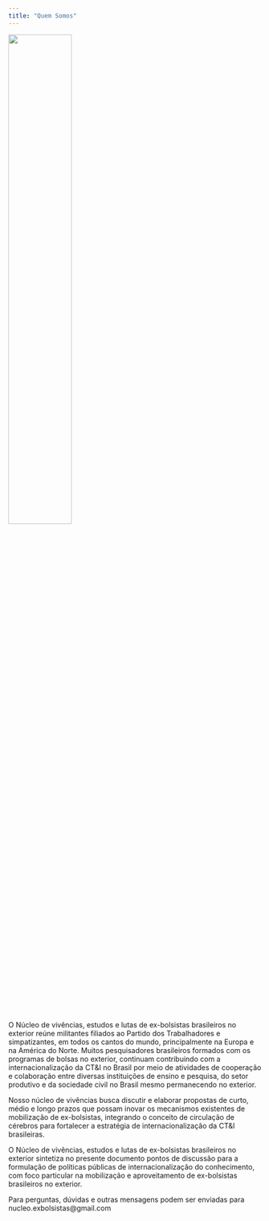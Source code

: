 ```yaml
---
title: "Quem Somos"
---
```


<img src="images/Logo com Texto.png" style="width:50%">

O Núcleo de vivências, estudos e lutas de ex-bolsistas brasileiros no exterior reúne militantes filiados ao Partido dos Trabalhadores e simpatizantes, em todos os cantos do mundo, principalmente na Europa e na América do Norte. Muitos pesquisadores brasileiros formados com os programas de bolsas no exterior, continuam contribuindo com a internacionalização da CT&I no Brasil por meio de atividades de cooperação e colaboração entre diversas instituições de ensino e pesquisa, do setor produtivo e da sociedade civil no Brasil mesmo permanecendo no exterior.

Nosso núcleo de vivências busca discutir e elaborar propostas de curto, médio e longo prazos que possam inovar os mecanismos existentes de mobilização de ex-bolsistas, integrando o conceito de circulação de cérebros para fortalecer a estratégia de internacionalização da CT&I brasileiras.

O Núcleo de vivências, estudos e lutas de ex-bolsistas brasileiros no exterior sintetiza no presente documento pontos de discussão para a formulação de políticas públicas de internacionalização do conhecimento, com foco particular na mobilização e aproveitamento de ex-bolsistas brasileiros no exterior. 

Para perguntas, dúvidas e outras mensagens podem ser enviadas para nucleo.exbolsistas@gmail.com